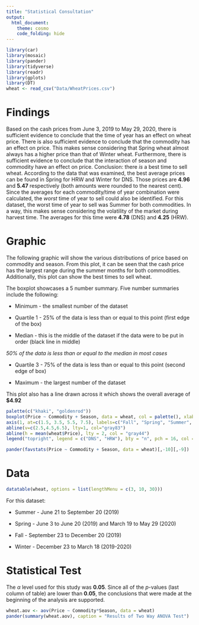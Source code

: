 ```yaml
---
title: "Statistical Consultation"
output: 
  html_document:
    theme: cosmo
    code_folding: hide
---
```

```r
library(car)
library(mosaic)
library(pander)
library(tidyverse)
library(readr)
library(gplots)
library(DT)
wheat <- read_csv("Data/WheatPrices.csv")

```



# Findings

Based on the cash prices from June 3, 2019 to May 29, 2020, there is sufficient evidence to conclude that the time of year has an effect on wheat price. There is also sufficient evidence to conclude that the commodity has an effect on price. This makes sense considering that Spring wheat almost always has a higher price than that of Winter wheat. Furthermore, there is sufficient evidence to conclude that the interaction of season and commodity have an effect on price. Conclusion: there *is* a best time to sell wheat. According to the data that was examined, the best average prices can be found in Spring for HRW and Winter for DNS. Those prices are **4.96** and **5.47** respectively (both amounts were rounded to the nearest cent). Since the averages for each commodity/time of year combination were calculated, the *worst* time of year to sell could also be identified. For this dataset, the worst time of year to sell was Summer for both commodities. In a way, this makes sense considering the volatility of the market during harvest time. The averages for this time were **4.78** (DNS) and **4.25** (HRW).   




# Graphic

The following graphic will show the various distributions of price based on commodity and season. From this plot, it can be seen that the cash price has the largest range during the summer months for both commodities. Additionally, this plot can show the best times to sell wheat.



The boxplot showcases a 5 number summary. Five number summaries include the following:

* Minimum - the smallest number of the dataset 

* Quartile 1 - 25% of the data is less than or equal to this point (first edge of the box)

* Median - this is the middle of the dataset if the data were to be put in order (black line in middle)

*50% of the data is less than or equal to the median in most cases*

* Quartile 3 - 75% of the data is less than or equal to this point (second edge of box)

* Maximum - the largest number of the dataset




This plot also has a line drawn across it which shows the overall average of **$4.92**

```r
palette(c("khaki", "goldenrod"))
boxplot(Price ~ Commodity + Season, data = wheat, col = palette(), xlab = "Season", main = "Price Comparison based on Commodity and Season", xaxt = 'n') 
axis(1, at=c(1.5, 3.5, 5.5, 7.5), labels=c("Fall", "Spring", "Summer", "Winter"))
abline(v=c(2.5,4.5,6.5), lty=1, col="gray83")
abline(h = mean(wheat$Price), lty = 2, col = "gray44")
legend("topright", legend = c("DNS", "HRW"), bty = "n", pch = 16, col = palette())
```


```r
pander(favstats(Price ~ Commodity + Season, data = wheat)[,-10][,-9])
```


# Data
```r
datatable(wheat, options = list(lengthMenu = c(3, 10, 30)))
```

For this dataset:

* Summer - June 21 to September 20 (2019)

* Spring - June 3 to June 20 (2019) and March 19 to May 29 (2020)

* Fall - September 23 to December 20 (2019)

* Winter - December 23 to March 18 (2019-2020)




# Statistical Test

The $\alpha$ level used for this study was **0.05**. Since all of the $p$-values (last column of table) are lower than **0.05**, the conclusions that were made at the beginning of the analysis are supported. 

```r
wheat.aov <- aov(Price ~ Commodity*Season, data = wheat)
pander(summary(wheat.aov), caption = "Results of Two Way ANOVA Test")
```


